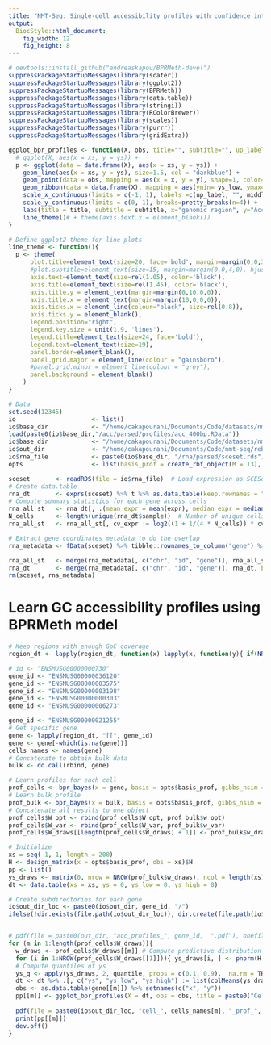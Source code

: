 ```yaml
---
title: "NMT-Seq: Single-cell accessibility profiles with confidence intervals"
output: 
  BiocStyle::html_document: 
    fig_width: 12
    fig_height: 8
---
```


```r
# devtools::install_github("andreaskapou/BPRMeth-devel")
suppressPackageStartupMessages(library(scater))
suppressPackageStartupMessages(library(ggplot2))
suppressPackageStartupMessages(library(BPRMeth))
suppressPackageStartupMessages(library(data.table))
suppressPackageStartupMessages(library(stringi))
suppressPackageStartupMessages(library(RColorBrewer))
suppressPackageStartupMessages(library(scales))
suppressPackageStartupMessages(library(purrr))
suppressPackageStartupMessages(library(gridExtra))
```

```r
ggplot_bpr_profiles <- function(X, obs, title="", subtitle="", up_label="-500bp", down_label="+500bp", middle_label="TSS", ...){
  # ggplot(X, aes(x = xs, y = ys)) +
  p <- ggplot(data = data.frame(X), aes(x = xs, y = ys)) +
    geom_line(aes(x = xs, y = ys), size=1.5, col = "darkblue") +
    geom_point(data = obs, mapping = aes(x = x, y = y), shape=1, color="red", size=3) +
    geom_ribbon(data = data.frame(X), mapping = aes(ymin= ys_low, ymax= ys_high), alpha=0.4, size = 0.1, fill="cornflowerblue") +
    scale_x_continuous(limits = c(-1, 1), labels =c(up_label, "", middle_label, "", down_label)) + 
    scale_y_continuous(limits = c(0, 1), breaks=pretty_breaks(n=4)) + 
    labs(title = title, subtitle = subtitle, x="genomic region", y="Accessibility") + 
    line_theme()# + theme(axis.text.x = element_blank())
}

# Define ggplot2 theme for line plots
line_theme <- function(){
  p <- theme(
      plot.title=element_text(size=20, face='bold', margin=margin(0,0,3,0), hjust=0.5),
      #plot.subtitle=element_text(size=15, margin=margin(0,0,4,0), hjust=0.5),
      axis.text=element_text(size=rel(1.05), color='black'),
      axis.title=element_text(size=rel(1.45), color='black'),
      axis.title.y = element_text(margin=margin(0,10,0,0)),
      axis.title.x = element_text(margin=margin(10,0,0,0)),
      axis.ticks.x = element_line(colour="black", size=rel(0.8)),
      axis.ticks.y = element_blank(),
      legend.position="right",
      legend.key.size = unit(1.9, 'lines'),
      legend.title=element_text(size=24, face='bold'),
      legend.text=element_text(size=19),
      panel.border=element_blank(),
      panel.grid.major = element_line(colour = "gainsboro"),
      #panel.grid.minor = element_line(colour = "grey"),
      panel.background = element_blank()
    )
}
```



<!-- # Parse and filter data -->
```r
# Data
set.seed(12345)
io                     <- list()
io$base_dir            <- "/home/cakapourani/Documents/Code/datasets/nmt-seq-data-eb"
load(paste0(io$base_dir,"/acc/parsed/profiles/acc_400bp.RData"))
io$base_dir            <- "/home/cakapourani/Documents/Code/datasets/nmt-seq-data-eb"
io$out_dir             <- "/home/cakapourani/Documents/Code/nmt-seq/rebuttal/EB/acc_conservation/out/examples/"
io$rna_file            <- paste0(io$base_dir, "/rna/parsed/sceset.rds")
opts                   <- list(basis_prof = create_rbf_object(M = 13), gpc_cov = 5)
```

<!-- # Load scRNA data -->
```r
sceset       <- readRDS(file = io$rna_file)  # Load expression as SCESet object
# Create data.table
rna_dt       <- exprs(sceset) %>% t %>% as.data.table(keep.rownames = "sample") %>% melt(id.vars = "sample", value.name = "expr", variable.name = "gene")
# Compute summary statistics for each gene across cells
rna_all_st   <- rna_dt[, .(mean_expr = mean(expr), median_expr = median(expr), var_expr = var(expr), sd_expr = sd(expr), cv_expr = sd(expr)/mean(expr)), by = gene]
N_cells      <- length(unique(rna_dt$sample))  # Number of unique cells
rna_all_st   <- rna_all_st[, cv_expr := log2((1 + 1/(4 * N_cells)) * cv_expr)]  # Correct CV empirically

# Extract gene coordinates metadata to do the overlap
rna_metadata <- fData(sceset) %>% tibble::rownames_to_column("gene") %>% as.data.table %>% .[,c("chr", "start", "end", "gene", "ens_id")]  %>% .[, chr := as.factor(sub("chr", "", chr))] %>% setnames("ens_id", "id")

rna_all_st   <- merge(rna_metadata[, c("chr", "id", "gene")], rna_all_st, by = c("gene")) # Merge using all samples
rna_dt       <- merge(rna_metadata[, c("chr", "id", "gene")], rna_dt, by = c("gene"))     # Merge using only samples that pass filtering
rm(sceset, rna_metadata)
```

# Learn GC accessibility profiles using BPRMeth model
```r
# Keep regions with enough GpC coverage
region_dt <- lapply(region_dt, function(x) lapply(x, function(y){ if(NROW(y)<opts$gpc_cov) return(NA) else return(y) }))

# id <- "ENSMUSG00000000730"
gene_id <- "ENSMUSG00000036120"
gene_id <- "ENSMUSG00000003575"
gene_id <- "ENSMUSG00000003198"
gene_id <- "ENSMUSG00000000303"
gene_id <- "ENSMUSG00000006273"

gene_id <- "ENSMUSG00000021255"
# Get specific gene
gene <- lapply(region_dt, "[[", gene_id)
gene <- gene[-which(is.na(gene))]
cells_names <- names(gene)
# Concatenate to obtain bulk data
bulk <- do.call(rbind, gene)

# Learn profiles for each cell
prof_cells <- bpr_bayes(x = gene, basis = opts$basis_prof, gibbs_nsim = 3000, gibbs_burn_in = 1000, is_parallel = FALSE, keep_gibbs_draws = TRUE)
# Learn bulk profile
prof_bulk <- bpr_bayes(x = bulk, basis = opts$basis_prof, gibbs_nsim = 3000, gibbs_burn_in = 1000, keep_gibbs_draws = TRUE)
# Concatenate all results to one object
prof_cells$W_opt <- rbind(prof_cells$W_opt, prof_bulk$w_opt)
prof_cells$W_var <- rbind(prof_cells$W_var, prof_bulk$w_var)
prof_cells$W_draws[[length(prof_cells$W_draws) + 1]] <- prof_bulk$w_draws

# Initialize
xs = seq(-1, 1, length = 200)
H <- design_matrix(x = opts$basis_prof, obs = xs)$H
pp <- list()
ys_draws <- matrix(0, nrow = NROW(prof_bulk$w_draws), ncol = length(xs))
dt <- data.table(xs = xs, ys = 0, ys_low = 0, ys_high = 0)

# Create subdirectories for each gene
io$out_dir_loc <- paste0(io$out_dir, gene_id, "/")
ifelse(!dir.exists(file.path(io$out_dir_loc)), dir.create(file.path(io$out_dir_loc)), FALSE)


# pdf(file = paste0(out_dir, "acc_profiles_", gene_id,  ".pdf"), onefile = TRUE, width = 12, height = 7)
for (m in 1:length(prof_cells$W_draws)){
  w_draws <- prof_cells$W_draws[[m]] # Compute predictive distribution
  for (i in 1:NROW(prof_cells$W_draws[[1]])){ ys_draws[i, ] <- pnorm(H %*% w_draws[i, ]) }
  # Compute quantiles of ys
  ys_q <- apply(ys_draws, 2, quantile, probs = c(0.1, 0.9),  na.rm = TRUE)
  dt <- dt %>% .[, c("ys", "ys_low", "ys_high") := list(colMeans(ys_draws), ys_q[1, ], ys_q[2, ])]
  obs <- as.data.table(gene[[m]]) %>% setnames(c("x", "y"))
  pp[[m]] <- ggplot_bpr_profiles(X = dt, obs = obs, title = paste0("Cell ", cells_names[m]),  up_label = "-200bp", down_label = "+200bp", middle_label = "TSS") ##subtitle = paste0("Expr = ", round(rna_dt[id == gene_id & sample == cells_names[m], expr], 3))
  
  pdf(file = paste0(io$out_dir_loc, "cell_", cells_names[m], "_prof_", gene_id, ".pdf"), width = 6, height = 4)
  print(pp[[m]])
  dev.off()
}
```
